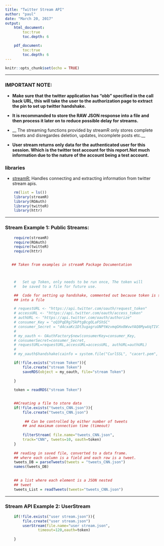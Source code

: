 ```yaml
---
title: "Twitter Stream API"
author: "paul"
date: "March 20, 2017"
output:
    html_document:
        toc:true
        toc.depth: 6

    pdf_document:
        toc:true
        toc.depth: 6
---
```


```r
knitr::opts_chunk$set(echo = TRUE)
```

*****


### IMPORTANT NOTE:
*   __Make sure that the twitter application has "obb" specified
in the call back URL, this will take the user to the authorization 
page to extract the pin to set up twitter handshake.__


*   __It is recommanded to store the RAW JSON response into a file
    and then process it later on to reduce possible delay for
    streams.__

*   __ The streaming functions provided by streamR only stores
    complete tweets and disregardes deletion, updates, incomplete 
    posts etc.__

*   __User stream returns only data for the authenticated user 
    for this session. Which is the twitter test account for this
    report.Not much information due to the nature of the account
    being a test account.__


### libraries
*   [streamR:](https://cran.r-project.org/web/packages/streamR/index.html)
    Handles connecting and extracting information from twitter stream apis.
```r
    rm(list = ls())
    library(streamR)
    library(ROAuth)
    library(twitteR)
    library(httr)

```



*****


### Stream Example 1: Public Streams:

```r

    require(streamR)
    require(ROAuth)
    require(twitteR)
    require(httr)
    

   ## Taken from examples in streamR Package Documentation



    #   Set up Token, only needs to be run once, The token will 
    #   be saved to a file for future use. 

    ##  Code for setting up handshake, commented out because token is saved
    ## into a file

    # requestURL <- "https://api.twitter.com/oauth/request_token"
    # accessURL <- "https://api.twitter.com/oauth/access_token"
    # authURL <- "https://api.twitter.com/oauth/authorize"
    # consumer_Key = "oQ3PqERg75kPtgBcgOLaFShSC"
    # consumer_Secret = "d4cxaKc1Dt3ugagruUNPtWzvmqGHx8WvwYAQ8MywUqTIVTTj9O"
    # 
    # my_oauth <- OAuthFactory$new(consumerKey=consumer_Key,
    # consumerSecret=consumer_Secret, 
    # requestURL=requestURL,accessURL=accessURL, authURL=authURL)
    # 
    # my_oauth$handshake(cainfo = system.file("CurlSSL", "cacert.pem", package = "RCurl"))
```


```r

    if(!file.exists("stream Token")){
        file.create("stream Token")
        saveRDS(object = my_oauth, file="stream Token")
       
    }
     
    token = readRDS("stream Token")
    
```



```r
    
    ##Creating a file to store data
    if(!file.exists("tweets_CNN.json")){
        file.create("tweets_CNN.json")
        
         ## Can be controlled by either number of tweets
        ## and maximum connection time (timeout)
    
        filterStream( file.name="tweets_CNN.json",
        track="CNN", tweets=10, oauth=token)
    }
     
    ## reading in saved file, converted to a data frame.
    ## where each column is a field and each row is a tweet.
    tweets_DB = parseTweets(tweets = "tweets_CNN.json")
    names(tweets_DB)
    
    
    ## a list where each element is a JSON nested 
    ## tweet
    tweets_List = readTweets(tweets="tweets_CNN.json")

```


*****



### Stream API Example 2: UserStream

```r
    
    if(!file.exists("user stream.json")){
        file.create("user stream.json")
        userStream(file.name="user stream.json",
               timeout=120,oauth=token)
      
    }


```